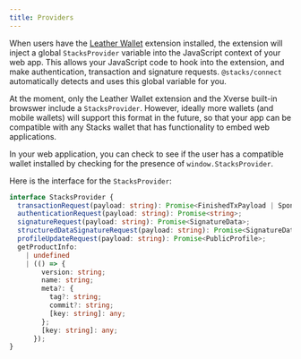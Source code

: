 ```yaml
---
title: Providers
---
```


When users have the [Leather Wallet](https://leather.io/install-desktop) extension installed, the extension will inject a global `StacksProvider` variable into the JavaScript context of your web app. This allows your JavaScript code to hook into the extension, and make authentication, transaction and signature requests. `@stacks/connect` automatically detects and uses this global variable for you.

At the moment, only the Leather Wallet extension and the Xverse built-in browswer include a `StacksProvider`. However, ideally more wallets (and mobile wallets) will support this format in the future, so that your app can be compatible with any Stacks wallet that has functionality to embed web applications.

In your web application, you can check to see if the user has a compatible wallet installed by checking for the presence of `window.StacksProvider`.

Here is the interface for the `StacksProvider`:

```ts
interface StacksProvider {
  transactionRequest(payload: string): Promise<FinishedTxPayload | SponsoredFinishedTxPayload>;
  authenticationRequest(payload: string): Promise<string>;
  signatureRequest(payload: string): Promise<SignatureData>;
  structuredDataSignatureRequest(payload: string): Promise<SignatureData>;
  profileUpdateRequest(payload: string): Promise<PublicProfile>;
  getProductInfo:
    | undefined
    | (() => {
        version: string;
        name: string;
        meta?: {
          tag?: string;
          commit?: string;
          [key: string]: any;
        };
        [key: string]: any;
      });
}
```
